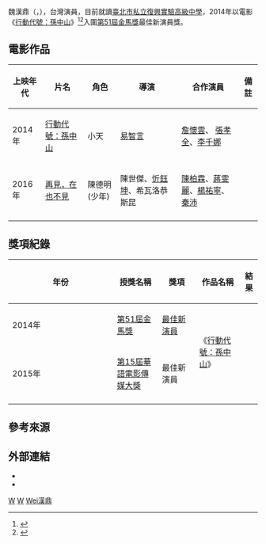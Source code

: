 {{藝人
| 姓名 = 魏漢鼎
| 類型 = 男演員
| 圖片 =  Wei Han-Ting and Zhan Huai-Yun at Taipei Film Festival 20140731.jpg
| 圖片尺寸= 
| 圖片簡介 = 臺北電影節，(左)
| 羅馬拼音 = 
| 英文名 = Wei Han-Ting
| 綽號 = 
| 國籍 = {{ROC}}
| 民族 =
| 籍貫 = 
| 出生日期 = {{Birth_date_and_age|1998|4|1}}
| 出生地點 = {{TWN}}
| 逝世日期 =  
| 逝世地點 = 
| 職業 = [[學生|學生]]、[[演員|演員]]
| 語言 = [[國語|國語]]、[[英語|英語]]
| 教育程度 = [[臺北市私立復興實驗高級中學|臺北市私立復興實驗高級中學]]
| 宗教信仰 = 
| 配偶 = 
| 音樂類型 = 
| 演奏樂器 = 
| 出身地 = 
| 出道作 = 
| 出道日期 = 
| 代表作 = 《[[行動代號：孫中山|行動代號：孫中山]]》
| 活躍年代 = 
| 唱片公司 = 
| 經紀公司 = 
| 網站 = 
| 相關團體 = 
| 獎項 = 
| IMDb = 6812012 
}}

魏漢鼎（{{lang-en|Wei Han-Ting}}，{{bd|1998年|4月1日}}），台灣演員，目前就讀[[臺北市私立復興實驗高級中學|臺北市私立復興實驗高級中學]]，2014年以電影《[[行動代號：孫中山|行動代號：孫中山]]》<ref>{{cite news |language =zh | url = https://star.ettoday.net/news/373966 | title = 7男幹架打到見血！《孫中山》詹懷雲猛送魏漢鼎拐子 | publisher = ETtoday新聞雲-ETtoday星光雲 | date = 2014-07-01}}</ref><ref>{{cite news |language =zh | url = https://star.ettoday.net/news/378343 | title = 彭于晏「神現身」　《孫中山》詹懷雲、魏漢鼎被嚇傻 | publisher = ETtoday新聞雲-ETtoday星光雲 | date = 2014-07-15}}</ref>入圍[[第51屆金馬獎|第51屆金馬獎]]最佳新演員獎。

== 電影作品 ==
{|class="wikitable"	
|-
! 上映年代 !! 片名 !! 角色!! 導演 !! 合作演員 !! 備註
|-
| 2014年 || [[行動代號：孫中山|行動代號：孫中山]] || 小天 || [[易智言|易智言]] ||[[詹懷雲|詹懷雲]]、 [[張孝全|張孝全]]、[[李千娜|李千娜]]||
|-
| 2016年 || [[再見，在也不見|再見，在也不見]] || 陳德明(少年) || 陳世傑、[[忻鈺坤|忻鈺坤]]、希瓦洛恭斯昆 || [[陳柏霖|陳柏霖]]、[[蔣雯麗|蔣雯麗]]、[[楊祐寧|楊祐寧]]、[[秦沛|秦沛]]||
|-
|}

== 獎項紀錄 ==
{| class="wikitable" width="70%"
|-align=center
! width="6%"|年份
! width="18%"|授獎名稱
! width="15%"|獎項
! width="18%"|作品名稱
! width="8%"|結果
|-align=center
| 2014年
| [[第51屆金馬獎|第51屆金馬獎]]
| [[金馬獎最佳新演員|最佳新演員]]
| rowspan="2"|《[[行動代號：孫中山|行動代號：孫中山]]》
| {{nom}}
|-align=center
| 2015年
| [[華語電影傳媒大獎|第15屆華語電影傳媒大獎]]
| 最佳新演員
| {{nom}}
|-align=center
|}

== 參考來源 ==
{{Reflist}}

== 外部連結 ==
* {{facebook|Matthew.WeiHanTing.Official|魏漢鼎 Matthew, Wei Han-Ting}}
* {{IMDb name|6812012}}

{{DEFAULTSORT:Wei魏漢鼎}}
[[Category:臺灣電影男演員|W]]
[[Category:臺灣電視男演員|W]]
[[Category:魏姓|Wei漢鼎]]
{{taiwan-bio-stub}}
